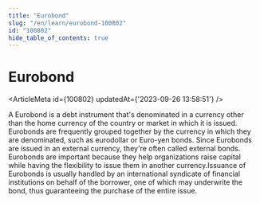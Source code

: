```yaml
---
title: "Eurobond"
slug: "/en/learn/eurobond-100802"
id: "100802"
hide_table_of_contents: true
---
```



# Eurobond

<ArticleMeta id={100802} updatedAt={'2023-09-26 13:58:51'} />
<div className='border-solid border-b border-t-0 my-4 border-[var(--ifm-color-gray-300)]' />

A Eurobond is a debt instrument that's denominated in a currency other than the home currency of the country or market in which it is issued. Eurobonds are frequently grouped together by the currency in which they are denominated, such as eurodollar or Euro-yen bonds. Since Eurobonds are issued in an external currency, they're often called external bonds. Eurobonds are important because they help organizations raise capital while having the flexibility to issue them in another currency.Issuance of Eurobonds is usually handled by an international syndicate of financial institutions on behalf of the borrower, one of which may underwrite the bond, thus guaranteeing the purchase of the entire issue.
